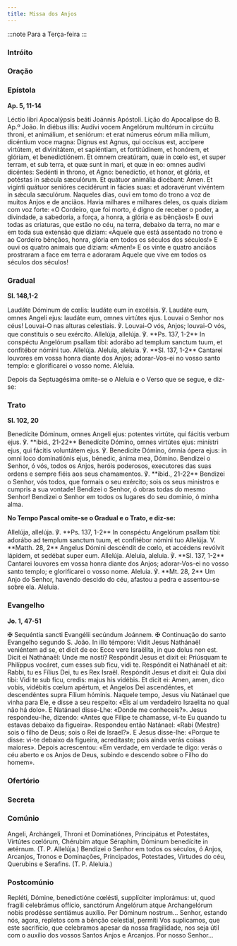 ```yaml
---
title: Missa dos Anjos
---
```


:::note
Para a Terça-feira
:::


### Intróito

<LinkCard href="/missal/santos/03-24-1#intróito" title="S. Gabriel, Arcanjo" />

### Oração

<LinkCard
  href="/missal/santos/05-08#oração"
  title="Aparição de Arcanjo S. Miguel"
/>

### Epístola

**Ap. 5, 11-14**

<div class="side-by-side not-content">
  <span>Léctio libri Apocalýpsis beáti Joánnis Apóstoli.</span>
  <span>Lição do Apocalipse do B. Ap.º João.</span>
  <span>
    In diébus illis: Audívi vocem Angelórum multórum in circúitu throni, et
    animálium, et seniórum: et erat númerus eórum mília mílium, dicéntium voce
    magna: Dignus est Agnus, qui occísus est, accípere virtútem, et divinitátem,
    et sapiéntiam, et fortitúdinem, et honórem, et glóriam, et benedictiónem. Et
    omnem creatúram, quæ in cœlo est, et super terram, et sub terra, et quæ sunt
    in mari, et quæ in eo: omnes audívi dicéntes: Sedénti in throno, et Agno:
    benedíctio, et honor, et glória, et potéstas in sǽcula sæculórum. Et quátuor
    animália dicébant: Amen. Et vigínti quátuor senióres cecidérunt in fácies
    suas: et adoravérunt vivéntem in sǽcula sæculórum.
  </span>
  <span>
    Naqueles dias, ouvi em tomo do trono a voz de muitos Anjos e de anciãos.
    Havia milhares e milhares deles, os quais diziam com voz forte: «O Cordeiro,
    que foi morto, é digno de receber o poder, a divindade, a sabedoria, a
    força, a honra, a glória e as bênçãos!» E ouvi todas as criaturas, que estão
    no céu, na terra, debaixo da terra, no mar e em toda sua extensão que
    diziam: «Àquele que está assentado no trono e ao Cordeiro bênçãos, honra,
    glória em todos os séculos dos séculos!» E ouvi os quatro animais que
    diziam: «Amen!» E os vinte e quatro anciãos prostraram a face em terra e
    adoraram Aquele que vive em todos os séculos dos séculos!
  </span>
</div>

### Gradual

**Sl. 148,1-2**

<div class="side-by-side not-content">
  <span>
    Laudáte Dóminum de cœlis: laudáte eum in excélsis. ℣. Laudáte eum, omnes
    Angeli ejus: laudáte eum, omnes virtútes ejus.
  </span>
  <span>
    Louvai o Senhor nos céus! Louvai-O nas alturas celestiais. ℣. Louvai-O vós,
    Anjos; louvai-O vós, que constituís o seu exército.
  </span>
  <span>
    Allelúja, allelúja. ℣. **Ps. 137, 1-2** In conspéctu Angelórum psallam tibi:
    adorábo ad templum sanctum tuum, et confitébor nómini tuo. Allelúja.
  </span>
  <span>
    Aleluia, aleluia. ℣. **Sl. 137, 1-2** Cantarei louvores em vossa honra
    diante dos Anjos; adorar-Vos-ei no vosso santo templo: e glorificarei o
    vosso nome. Aleluia.
  </span>
</div>

Depois da Septuagésima omite-se o Aleluia e o Verso que se segue, e diz-se:

### Trato

**Sl. 102, 20**

<div class="side-by-side not-content">
  <span>
    Benedícite Dóminum, omnes Angeli ejus: potentes virtúte, qui fácitis verbum
    ejus. ℣. **ibid., 21-22** Benedícite Dómino, omnes virtútes ejus: minístri
    ejus, qui fácitis voluntátem ejus. ℣. Benedicite Dómino, ómnia ópera ejus:
    in omni loco dominatiónis ejus, bénedic, ánima mea, Dómino.
  </span>
  <span>
    Bendizei o Senhor, ó vós, todos os Anjos, heróis poderosos, executores das
    suas ordens e sempre fiéis aos seus chamamentos. ℣. **ibid., 21-22**
    Bendizei o Senhor, vós todos, que formais o seu exército; sois os seus
    ministros e cumpris a sua vontade! Bendizei o Senhor, ó obras todas do mesmo
    Senhor! Bendizei o Senhor em todos os lugares do seu domínio, ó minha alma.
  </span>
</div>

**No Tempo Pascal omite-se o Gradual e o Trato, e diz-se:**

<div class="side-by-side not-content">
  <span>
    Allelúja, allelúja. ℣. **Ps. 137, 1-2** In conspéctu Angelórum psallam tibi:
    adorábo ad templum sanctum tuum, et confitébor nómini tuo Allelúja. V.
    **Matth. 28, 2** Angelus Dómini descéndit de cœlo, et accédens revólvit
    lápidem, et sedébat super eum. Allelúja.
  </span>
  <span>
    Aleluia, aleluia. ℣. **Sl. 137, 1-2** Cantarei louvores em vossa honra
    diante dos Anjos; adorar-Vos-ei no vosso santo templo; e glorificarei o
    vosso nome. Aleluia. ℣. **Mt. 28, 2** Um Anjo do Senhor, havendo descido do
    céu, afastou a pedra e assentou-se sobre ela. Aleluia.
  </span>
</div>

### Evangelho

**Jo. 1, 47-51**

<div class="side-by-side not-content">
  <span>
    <span class="text-red-500">✠</span> Sequéntia sancti Evangélii secúndum
    Joánnem.
  </span>
  <span>
    <span class="text-red-500">✠</span> Continuação do santo Evangelho segundo
    S. João.
  </span>
  <span>
    In illo témpore: Vidit Jesus Nathánaël veniéntem ad se, et dicit de eo: Ecce
    vere Israëlíta, in quo dolus non est. Dicit ei Nathánaël: Unde me nosti?
    Respóndit Jesus et dixit ei: Priúsquam te Philíppus vocáret, cum esses sub
    ficu, vidi te. Respóndit ei Nathánaël et ait: Rabbi, tu es Fílius Dei, tu es
    Rex Israël. Respóndit Jesus et dixit ei: Quia dixi tibi: Vidi te sub ficu,
    credis: majus his vidébis. Et dicit ei: Amen, amen, dico vobis, vidébitis
    cœlum apértum, et Angelos Dei ascendéntes, et descendéntes supra Fílium
    hóminis.
  </span>
  <span>
    Naquele tempo, Jesus viu Natánael que vinha para Ele, e disse a seu
    respeito: «Eis aí um verdadeiro Israelita no qual não há dolo». E Natánael
    disse-Lhe: «Donde me conheceis?». Jesus respondeu-lhe, dizendo: «Antes que
    Filipe te chamasse, vi-te Eu quando tu estavas debaixo da figueira».
    Respondeu então Natánael: «Rabi (Mestre) sois o filho de Deus; sois o Rei de
    Israel?». E Jesus disse-lhe: «Porque te disse: vi-te debaixo da figueira,
    acreditaste; pois ainda verás coisas maiores». Depois acrescentou: «Em
    verdade, em verdade te digo: verás o céu aberto e os Anjos de Deus, subindo
    e descendo sobre o Filho do homem».
  </span>
</div>

### Ofertório

<LinkCard
  href="/missal/santos/05-08#ofertório"
  title="Aparição de Arcanjo S. Miguel"
/>

### Secreta

<LinkCard
  href="/missal/santos/05-08#secreta"
  title="Aparição de Arcanjo S. Miguel"
/>

### Comúnio

<div class="side-by-side not-content">
  <span>
    Angeli, Archángeli, Throni et Dominatiónes, Principátus et Potestátes,
    Virtútes cœlórum, Chérubim atque Séraphim, Dóminum benedícite in ætérnum.
    (T. P. Allelúja.)
  </span>
  <span>
    Bendizei o Senhor em todos os séculos, ó Anjos, Arcanjos, Tronos e
    Dominações, Principados, Potestades, Virtudes do céu, Querubins e Serafins.
    (T. P. Aleluia.)
  </span>
</div>

### Postcomúnio

<div class="side-by-side not-content">
  <span>
    Repléti, Dómine, benedictióne cœlésti, supplíciter implorámus: ut, quod
    fragili celebrámus offício, sanctórum Angelórum atque Archangelórum nobis
    prodésse sentiámus auxílio. Per Dóminum nostrum...
  </span>
  <span>
    Senhor, estando nós, agora, repletos com a bênção celestial, permiti Vos
    suplicamos, que este sacrifício, que celebramos apesar da nossa fragilidade,
    nos seja útil com o auxílio dos vossos Santos Anjos e Arcanjos. Por nosso
    Senhor...
  </span>
</div>
